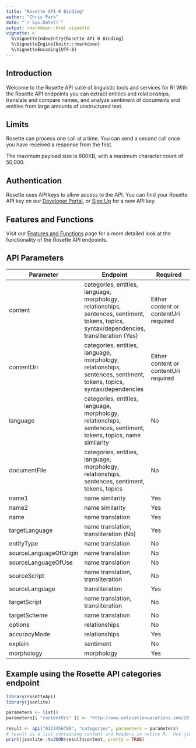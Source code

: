 ```yaml
---
title: "Rosette API R Binding"
author: "Chris Park"
date: "`r Sys.Date()`"
output: rmarkdown::html_vignette
vignette: >
  %\VignetteIndexEntry{Rosette API R Binding}
  %\VignetteEngine{knitr::rmarkdown}
  %\VignetteEncoding{UTF-8}
---
```



## Introduction

Welcome to the Rosette API suite of linguistic tools and services for R! With the Rosette API endpoints you can extract entities and relationships, translate and compare names, and analyze sentiment of documents and entities from large amounts of unstructured text.

## Limits

Rosette can process one call at a time. You can send a second call once you have received a response from the first.

The maximum payload size is 600KB, with a maximum character count of 50,000.

## Authentication
Rosette uses API keys to allow access to the API. You can find your Rosette API key on our [Developer Portal](https://developer.rosette.com/login), or [Sign Up](https://developer.rosette.com/signup) for a new API key.

## Features and Functions

Visit our [Features and Functions](https://developer.rosette.com/features-and-functions#introduction) page for a more detailed look at the functionality of the Rosette API endpoints.

## API Parameters
| Parameter                     | Endpoint                                            | Required
| -------------                 |-------------                                        |-------------
| content                    | categories, entities, language, morphology, relationships, sentences, sentiment, tokens, topics, syntax/dependencies, transliteration (Yes)            | Either content or contentUri required |
| contentUri                      | categories, entities, language, morphology, relationships, sentences, sentiment, tokens, topics, syntax/dependencies       | Either content or contentUri required |
| language                          | categories, entities, language, morphology, relationships, sentences, sentiment, tokens, topics, name similarity                    | No |
| documentFile                      | categories, entities, language, morphology, relationships, sentences, sentiment, tokens, topics | No |
| name1                 | name similarity               | Yes |
| name2               | name similarity| Yes |
| name    | name translation     | Yes |
| targetLanguage           | name translation, transliteration (No)          | Yes |
| entityType                 | name translation         | No |
| sourceLanguageOfOrigin        | name translation | No |
| sourceLanguageOfUse                         | name translation       | No |
| sourceScript                     | name translation, transliteration               | No |
| sourceLanguage | transliteration | Yes |
| targetScript                     | name translation, transliteration                   | No |
| targetScheme                        | name translation          | No |
| options              | relationships        | No |
| accuracyMode              | relationships        | Yes |
| explain              | sentiment        | No |
| morphology             | morphology        | Yes |

## Example using the Rosette API categories endpoint
```R
library(rosetteApi)
library(jsonlite)

parameters <- list()
parameters[[ "contentUri" ]] <- "http://www.onlocationvacations.com/2015/03/05/the-new-ghostbusters-movie-begins-filming-in-boston-in-june/"

result <- api("0123456789", "categories", parameters = parameters)
# result is a list containing content and headers in native R.  Use jsonlite::toJSON() to convert to JSON format.
print(jsonlite::toJSON(result$content, pretty = TRUE)
```
